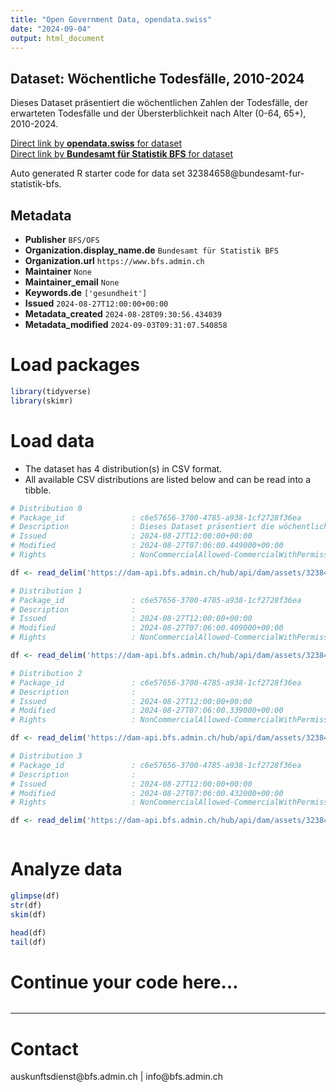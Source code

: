 ```yaml
---
title: "Open Government Data, opendata.swiss"
date: "2024-09-04"
output: html_document
---
```


## Dataset: Wöchentliche Todesfälle, 2010-2024

Dieses Dataset präsentiert die wöchentlichen Zahlen der Todesfälle, der erwarteten Todesfälle und der Übersterblichkeit nach Alter (0-64, 65+), 2010-2024.

[Direct link by **opendata.swiss** for dataset](https://opendata.swiss/de/dataset/wochentliche-todesfalle-2010-2024)<br>
[Direct link by **Bundesamt für Statistik BFS** for dataset](https://www.bfs.admin.ch/asset/de/ts-d-14.03.04.03-wr)

Auto generated R starter code for data set 32384658@bundesamt-fur-statistik-bfs.

## Metadata

- **Publisher** `BFS/OFS`
- **Organization.display_name.de** `Bundesamt für Statistik BFS`
- **Organization.url** `https://www.bfs.admin.ch`
- **Maintainer** `None`
- **Maintainer_email** `None`
- **Keywords.de** `['gesundheit']`
- **Issued** `2024-08-27T12:00:00+00:00`
- **Metadata_created** `2024-08-28T09:30:56.434039`
- **Metadata_modified** `2024-09-03T09:31:07.540858`


# Load packages

```r

library(tidyverse)
library(skimr)

```

# Load data

-   The dataset has 4 distribution(s) in CSV format.
-   All available CSV distributions are listed below and can be read into a tibble.

```r

# Distribution 0
# Package_id               : c6e57656-3700-4785-a938-1cf2728f36ea
# Description              : Dieses Dataset präsentiert die wöchentlichen Zahlen der Todesfälle, der erwarteten Todesfälle und der Übersterblichkeit nach Alter (0-64, 65+), 2010-2024.
# Issued                   : 2024-08-27T12:00:00+00:00
# Modified                 : 2024-08-27T07:06:00.449000+00:00
# Rights                   : NonCommercialAllowed-CommercialWithPermission-ReferenceRequired

df <- read_delim('https://dam-api.bfs.admin.ch/hub/api/dam/assets/32384683/master')

# Distribution 1
# Package_id               : c6e57656-3700-4785-a938-1cf2728f36ea
# Description              : 
# Issued                   : 2024-08-27T12:00:00+00:00
# Modified                 : 2024-08-27T07:06:00.409000+00:00
# Rights                   : NonCommercialAllowed-CommercialWithPermission-ReferenceRequired

df <- read_delim('https://dam-api.bfs.admin.ch/hub/api/dam/assets/32384669/master')

# Distribution 2
# Package_id               : c6e57656-3700-4785-a938-1cf2728f36ea
# Description              : 
# Issued                   : 2024-08-27T12:00:00+00:00
# Modified                 : 2024-08-27T07:06:00.339000+00:00
# Rights                   : NonCommercialAllowed-CommercialWithPermission-ReferenceRequired

df <- read_delim('https://dam-api.bfs.admin.ch/hub/api/dam/assets/32384680/master')

# Distribution 3
# Package_id               : c6e57656-3700-4785-a938-1cf2728f36ea
# Description              : 
# Issued                   : 2024-08-27T12:00:00+00:00
# Modified                 : 2024-08-27T07:06:00.432000+00:00
# Rights                   : NonCommercialAllowed-CommercialWithPermission-ReferenceRequired

df <- read_delim('https://dam-api.bfs.admin.ch/hub/api/dam/assets/32384674/master')



```

# Analyze data

```r

glimpse(df)
str(df)
skim(df)

head(df)
tail(df)

```

# Continue your code here...

```r

```

------------------------------------------------------------------------

# Contact

auskunftsdienst@bfs.admin.ch | info@bfs.admin.ch
